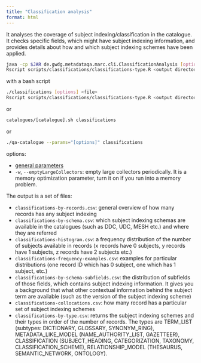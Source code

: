 ```yaml
---
title: "Classification analysis"
format: html
---
```


It analyses the coverage of subject indexing/classification in the catalogue.
It checks specific fields, which might have subject indexing information, and
provides details about how and which subject indexing schemes have been applied.

```bash
java -cp $JAR de.gwdg.metadataqa.marc.cli.ClassificationAnalysis [options] <file>
Rscript scripts/classifications/classifications-type.R <output directory>
```
with a bash script
```bash
./classifications [options] <file>
Rscript scripts/classifications/classifications-type.R <output directory>
```
or
```bash
catalogues/[catalogue].sh classifications
```
or
```bash
./qa-catalogue --params="[options]" classifications
```

options:

* [general parameters](#general-parameters)
* `-w`, `--emptyLargeCollectors`: empty large collectors periodically. It is a
  memory optimization parameter, turn it on if you run into a memory problem.

The output is a set of files:

* `classifications-by-records.csv`: general overview of how many records has
  any subject indexing
* `classifications-by-schema.csv`: which subject indexing schemas are available
  in the catalogues (such as DDC, UDC, MESH etc.) and where they are referred
* `classifications-histogram.csv`: a frequency distribution of the number of
  subjects available in records (x records have 0 subjects, y records have 1
  subjects, z records have 2 subjects etc.)
* `classifications-frequency-examples.csv`: examples for particular
  distributions (one record ID which has 0 subject, one which has 1 subject, etc.)
* `classifications-by-schema-subfields.csv`: the distribution of subfields of
  those fields, which contains subject indexing information. It gives you a
  background that what other contextual information behind the subject term are
  available (such as the version of the subject indexing scheme)
* `classifications-collocations.csv`: how many record has a particular set of
  subject indexing schemes
* `classifications-by-type.csv`: returns the subject indexing schemes and their
  types in order of the number of records. The types are TERM_LIST (subtypes:
  DICTIONARY, GLOSSARY, SYNONYM_RING), METADATA_LIKE_MODEL (NAME_AUTHORITY_LIST,
  GAZETTEER), CLASSIFICATION (SUBJECT_HEADING, CATEGORIZATION, TAXONOMY,
  CLASSIFICATION_SCHEME), RELATIONSHIP_MODEL (THESAURUS, SEMANTIC_NETWORK,
  ONTOLOGY).
